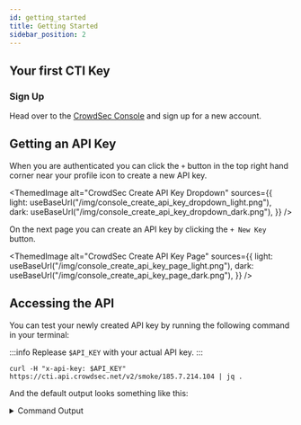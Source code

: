 ```yaml
---
id: getting_started
title: Getting Started
sidebar_position: 2
---
```



## Your first CTI Key

### Sign Up

Head over to the [CrowdSec Console](https://app.crowdsec.net/signup) and sign up for a new account.

<a href="https://app.crowdsec.net/signup" target="_blank">
    <ThemedImage
        alt="CrowdSec Signup Screen"
        sources={{
            light: useBaseUrl("/img/console_login_light.png"),
            dark: useBaseUrl("/img/console_login_dark.png"),
        }}
    />
</a>

## Getting an API Key

When you are authenticated you can click the `+` button in the top right hand corner near your profile icon to create a new API key.

<ThemedImage
    alt="CrowdSec Create API Key Dropdown"
    sources={{
        light: useBaseUrl("/img/console_create_api_key_dropdown_light.png"),
        dark: useBaseUrl("/img/console_create_api_key_dropdown_dark.png"),
    }}
/>

On the next page you can create an API key by clicking the `+ New Key` button.

<ThemedImage
    alt="CrowdSec Create API Key Page"
    sources={{
        light: useBaseUrl("/img/console_create_api_key_page_light.png"),
        dark: useBaseUrl("/img/console_create_api_key_page_dark.png"),
    }}
/>

## Accessing the API

You can test your newly created API key by running the following command in your terminal:

:::info
Replease `$API_KEY` with your actual API key.
:::

```shell
curl -H "x-api-key: $API_KEY" https://cti.api.crowdsec.net/v2/smoke/185.7.214.104 | jq .
```

And the default output looks something like this:

<details>

<summary>Command Output</summary>

```json
{
  "ip_range_score": 5,
  "ip": "[CENSORED]",
  "ip_range": "[CENSORED]",
  "as_name": "[CENSORED]",
  "as_num": 0,
  "location": {
    "country": "FR",
    "city": "",
    "latitude": 0.0,
    "longitude": 0.0
  },
  "reverse_dns": "[CENSORED]",
  "behaviors": [
    {
      "name": "http:scan",
      "label": "HTTP Scan",
      "description": "IP has been reported for performing actions related to HTTP vulnerability scanning and discovery."
    },
    {
      "name": "ssh:bruteforce",
      "label": "SSH Bruteforce",
      "description": "IP has been reported for performing brute force on ssh services."
    },
    {
      "name": "http:exploit",
      "label": "HTTP Exploit",
      "description": "IP has been reported for attempting to exploit a vulnerability in a web application."
    },
    {
      "name": "generic:exploit",
      "label": "Exploitation attempt",
      "description": "IP has been reported trying to exploit known vulnerability/CVE on unspecified protocols."
    }
  ],
  "history": {
    "first_seen": "2022-05-28T16:00:00+00:00",
    "last_seen": "2023-10-15T05:45:00+00:00",
    "full_age": 507,
    "days_age": 505
  },
  "classifications": {
    "false_positives": [],
    "classifications": []
  },
  "attack_details": [
    {
      "name": "crowdsecurity/http-probing",
      "label": "HTTP Probing",
      "description": "Detect site scanning/probing from a single ip",
      "references": []
    },
    {
      "name": "crowdsecurity/ssh-bf",
      "label": "SSH Bruteforce",
      "description": "Detect ssh bruteforce",
      "references": []
    },
    {
      "name": "crowdsecurity/ssh-slow-bf",
      "label": "SSH Bruteforce",
      "description": "Detect slow ssh bruteforce",
      "references": []
    },
    {
      "name": "crowdsecurity/http-bad-user-agent",
      "label": "detection of bad user-agents",
      "description": "Detect bad user-agents",
      "references": []
    },
    {
      "name": "crowdsecurity/suricata-major-severity",
      "label": "Suricata Severity 1 Event",
      "description": "Detect exploit attempts via emerging threat rules",
      "references": []
    },
    {
      "name": "crowdsecurity/modsecurity",
      "label": "Modsecurity Alert",
      "description": "Web exploitation via modsecurity",
      "references": []
    }
  ],
  "target_countries": {
    "AT": 0,
    "AU": 2,
    "BR": 0,
    "CA": 4,
    "CH": 0,
    "CN": 0,
    "DE": 79,
    "DK": 0,
    "ES": 0,
    "FI": 12
  },
  "background_noise_score": 10,
  "mitre_techniques": [
    {
      "name": "T1595",
      "label": "Active Scanning",
      "description": "Adversaries may execute active reconnaissance scans to gather information that can be used during targeting. Active scans are those where the adversary probes victim infrastructure via network traffic, as opposed to other forms of reconnaissance that do not involve direct interaction.\n\nAdversaries may perform different forms of active scanning depending on what information they seek to gather. These scans can also be performed in various ways, including using native features of network protocols such as ICMP.(Citation: Botnet Scan)(Citation: OWASP Fingerprinting) Information from these scans may reveal opportunities for other forms of reconnaissance (ex: [Search Open Websites/Domains](https://attack.mitre.org/techniques/T1593) or [Search Open Technical Databases](https://attack.mitre.org/techniques/T1596)), establishing operational resources (ex: [Develop Capabilities](https://attack.mitre.org/techniques/T1587) or [Obtain Capabilities](https://attack.mitre.org/techniques/T1588)), and/or initial access (ex: [External Remote Services](https://attack.mitre.org/techniques/T1133) or [Exploit Public-Facing Application](https://attack.mitre.org/techniques/T1190))."
    },
    {
      "name": "T1110",
      "label": "Brute Force",
      "description": "Adversaries may use brute force techniques to gain access to accounts when passwords are unknown or when password hashes are obtained. Without knowledge of the password for an account or set of accounts, an adversary may systematically guess the password using a repetitive or iterative mechanism. Brute forcing passwords can take place via interaction with a service that will check the validity of those credentials or offline against previously acquired credential data, such as password hashes.\n\nBrute forcing credentials may take place at various points during a breach. For example, adversaries may attempt to brute force access to [Valid Accounts](https://attack.mitre.org/techniques/T1078) within a victim environment leveraging knowledge gathered from other post-compromise behaviors such as [OS Credential Dumping](https://attack.mitre.org/techniques/T1003), [Account Discovery](https://attack.mitre.org/techniques/T1087), or [Password Policy Discovery](https://attack.mitre.org/techniques/T1201). Adversaries may also combine brute forcing activity with behaviors such as [External Remote Services](https://attack.mitre.org/techniques/T1133) as part of Initial Access."
    },
    {
      "name": "T1190",
      "label": "Exploit Public-Facing Application",
      "description": "Adversaries may attempt to exploit a weakness in an Internet-facing host or system to initially access a network. The weakness in the system can be a software bug, a temporary glitch, or a misconfiguration.\n\nExploited applications are often websites/web servers, but can also include databases (like SQL), standard services (like SMB or SSH), network device administration and management protocols (like SNMP and Smart Install), and any other system with Internet accessible open sockets.(Citation: NVD CVE-2016-6662)(Citation: CIS Multiple SMB Vulnerabilities)(Citation: US-CERT TA18-106A Network Infrastructure Devices 2018)(Citation: Cisco Blog Legacy Device Attacks)(Citation: NVD CVE-2014-7169) Depending on the flaw being exploited this may also involve [Exploitation for Defense Evasion](https://attack.mitre.org/techniques/T1211). \n\nIf an application is hosted on cloud-based infrastructure and/or is containerized, then exploiting it may lead to compromise of the underlying instance or container. This can allow an adversary a path to access the cloud or container APIs, exploit container host access via [Escape to Host](https://attack.mitre.org/techniques/T1611), or take advantage of weak identity and access management policies.\n\nAdversaries may also exploit edge network infrastructure and related appliances, specifically targeting devices that do not support robust host-based defenses.(Citation: Mandiant Fortinet Zero Day)(Citation: Wired Russia Cyberwar)\n\nFor websites and databases, the OWASP top 10 and CWE top 25 highlight the most common web-based vulnerabilities.(Citation: OWASP Top 10)(Citation: CWE top 25)"
    }
  ],
  "cves": [],
  "scores": {
    "overall": {
      "aggressiveness": 5,
      "threat": 2,
      "trust": 4,
      "anomaly": 0,
      "total": 4
    },
    "last_day": {
      "aggressiveness": 0,
      "threat": 0,
      "trust": 0,
      "anomaly": 0,
      "total": 0
    },
    "last_week": {
      "aggressiveness": 5,
      "threat": 2,
      "trust": 4,
      "anomaly": 0,
      "total": 4
    },
    "last_month": {
      "aggressiveness": 5,
      "threat": 2,
      "trust": 4,
      "anomaly": 0,
      "total": 4
    }
  },
  "references": []
}

```

</details>

<AcademyPromo
  image="crowdsec_threat_intelligence.svg"
  description="Watch a short series of videos on how to get the most out of CrowdSec’s Cyber Threat Intelligence database"
  title="More ways to learn"
  course="crowdsec-cyber-threat-intelligence"
  utm="?utm_source=docs&utm_medium=banner&utm_campaign=cti-page&utm_id=academydocs"
/>
